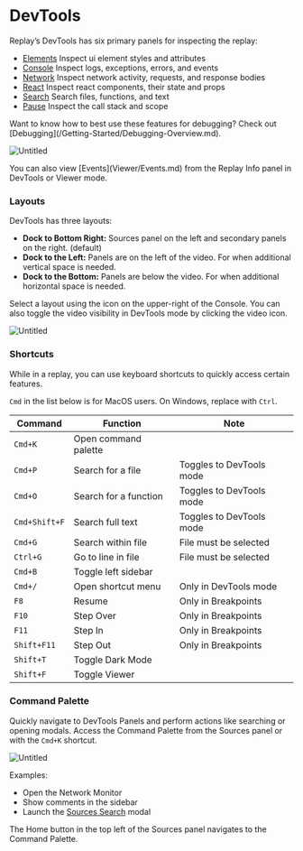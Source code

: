 
# DevTools

Replay’s DevTools has six primary panels for inspecting the replay:

- [Elements](/referrence-guide/dev-tools/elements) Inspect ui element styles and attributes
- [Console](/referrence-guide/dev-tools/console) Inspect logs, exceptions, errors, and events 
- [Network](/referrence-guide/dev-tools/network) Inspect network activity, requests, and response bodies
- [React](/referrence-guide/dev-tools/react) Inspect react components, their state and props 
- [Search](/referrence-guide/debugger/Search) Search files, functions, and text
- [Pause](/referrence-guide/debugger/Breakpoints) Inspect the call stack and scope

<Callout type="info" emoji="💡">
Want to know how to best use these features for debugging? Check out [Debugging](/Getting-Started/Debugging-Overview.md).
</Callout>

![Untitled](/media/referrence-guide/dev-tools/Untitled.png)

<Callout type="info" emoji="👉">
You can also view [Events](Viewer/Events.md) from the Replay Info panel in DevTools or Viewer mode.
</Callout>

### Layouts

DevTools has three layouts:

- **Dock to Bottom Right:** Sources panel on the left and secondary panels on the right. (default)
- **Dock to the Left:** Panels are on the left of the video. For when additional vertical space is needed.
- **Dock to the Bottom:** Panels are below the video. For when additional horizontal space is needed.

Select a layout using the icon on the upper-right of the Console. You can also toggle the video visibility in DevTools mode by clicking the video icon.

![Untitled](/media/referrence-guide/dev-tools/Untitled-1.png)

### Shortcuts

While in a replay, you can use keyboard shortcuts to quickly access certain features. 

`Cmd` in the list below is for MacOS users. On Windows, replace with `Ctrl`.

| Command | Function | Note |
| --- | --- | --- |
| `Cmd+K` | Open command palette |  |
| `Cmd+P` | Search for a file | Toggles to DevTools mode |
| `Cmd+O` | Search for a function | Toggles to DevTools mode |
| `Cmd+Shift+F` | Search full text | Toggles to DevTools mode |
| `Cmd+G` | Search within file | File must be selected |
| `Ctrl+G` | Go to line in file | File must be selected |
| `Cmd+B` | Toggle left sidebar |  |
| `Cmd+/` | Open shortcut menu | Only in DevTools mode |
| `F8` | Resume | Only in Breakpoints |
| `F10` | Step Over | Only in Breakpoints |
| `F11` | Step In | Only in Breakpoints |
| `Shift+F11` | Step Out | Only in Breakpoints |
| `Shift+T` | Toggle Dark Mode |  |
| `Shift+F` | Toggle Viewer |  |

### Command Palette

Quickly navigate to DevTools Panels and perform actions like searching or opening modals. Access the Command Palette from the Sources panel or with the `Cmd+K` shortcut.

![Untitled](/media/referrence-guide/dev-tools/Untitled-2.png)

Examples:

- Open the Network Monitor
- Show comments in the sidebar
- Launch the [Sources Search](Debugger/Search.md) modal

 

<Callout type="info" emoji="👉">
The Home button in the top left of the Sources panel navigates to the Command Palette.
</Callout>
